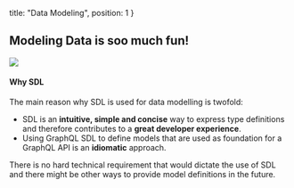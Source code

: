   title: "Data Modeling",
  position: 1
}

## Modeling Data is soo much fun!

![](https://media0.giphy.com/media/3oKIPh1R66cpYt0Mb6/giphy.gif)


#### Why SDL

The main reason why SDL is used for data modelling is twofold:

- SDL is an **intuitive, simple and concise** way to express type definitions and therefore contributes to a **great developer experience**.
- Using GraphQL SDL to define models that are used as foundation for a GraphQL API is an **idiomatic** approach.

There is no hard technical requirement that would dictate the use of SDL and there might be other ways to provide model definitions in the future.
